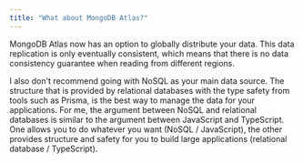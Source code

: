 ```yaml
---
title: "What about MongoDB Atlas?"
---
```


MongoDB Atlas now has an option to globally distribute your data. This data
replication is only eventually consistent, which means that there is no data
consistency guarantee when reading from different regions.

I also don't recommend going with NoSQL as your main data source. The structure
that is provided by relational databases with the type safety from tools such as
Prisma, is the best way to manage the data for your applications. For me, the
argument between NoSQL and relational databases is similar to the argument
between JavaScript and TypeScript. One allows you to do whatever you want (NoSQL
/ JavaScript), the other provides structure and safety for you to build large
applications (relational database / TypeScript).
